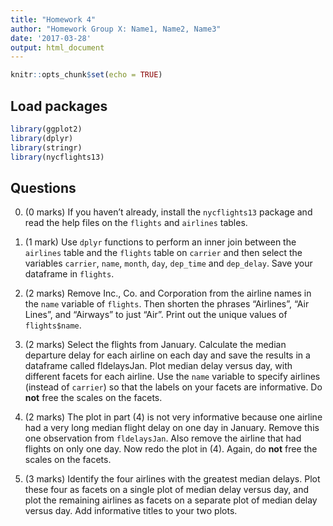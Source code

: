 ```yaml
---
title: "Homework 4"
author: "Homework Group X: Name1, Name2, Name3"
date: '2017-03-28'
output: html_document
---
```


```r
knitr::opts_chunk$set(echo = TRUE)
```

## Load packages

```r
library(ggplot2)
library(dplyr)
library(stringr)
library(nycflights13)
```

## Questions

0. (0 marks) If you haven't already, install
the `nycflights13` package and read the 
help files on the 
`flights` and `airlines` tables.

1. (1 mark) 
Use `dplyr` functions to perform an inner join between the `airlines` table
and the `flights` table on `carrier` and 
then select the variables
`carrier`, `name`, `month`, `day`, `dep_time`
and `dep_delay`.
Save your dataframe in `flights`.

2. (2 marks) Remove Inc., Co. and Corporation from the airline names in the
`name` variable of `flights`. Then shorten the phrases "Airlines",
"Air Lines", and "Airways" to just "Air". Print out the 
unique values of `flights$name`.

3. (2 marks) Select the flights from January. Calculate the median departure 
delay for each airline on each day and save the results in a 
dataframe called fldelaysJan. Plot median delay versus day, 
with different facets for each airline. Use the `name` variable
to specify airlines (instead of `carrier`) so that the labels
on your facets are informative. Do **not** free
the scales on the facets.

4. (2 marks) The plot in part (4) is not very informative because one airline 
had a very long median flight delay on one day in January. Remove this 
one observation from `fldelaysJan`. Also remove the airline
that had flights on only one day. Now redo the plot in (4).
Again, do **not** free the scales on the facets.

5. (3 marks) Identify the four airlines with the greatest median
delays. Plot these four as facets on a single plot of median delay 
versus day, and plot the remaining airlines as facets on a separate plot of 
median delay versus day.
Add informative titles to your two plots.

